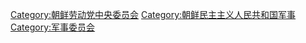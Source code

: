 {{Catmore}}

[[Category:朝鲜劳动党中央委员会|Category:朝鲜劳动党中央委员会]]
[[Category:朝鲜民主主义人民共和国军事|Category:朝鲜民主主义人民共和国军事]]
[[Category:军事委员会|Category:军事委员会]]